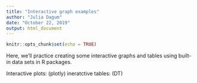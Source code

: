 ```yaml
---
title: "Interactive graph examples"
author: "Julia Dagum"
date: "October 22, 2019"
output: html_document
---
```


```r
knitr::opts_chunk$set(echo = TRUE)
```

Here, we'll practice creating some interactive graphs and tables using built-in data sets in R packages. 

Interactive plots: (plotly)
ineratctive tables: (DT)